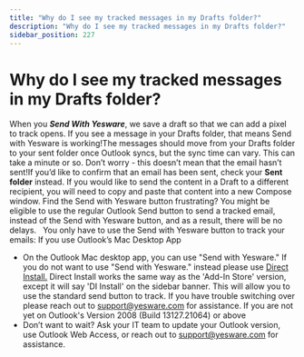 ```yaml
---
title: "Why do I see my tracked messages in my Drafts folder?"
description: "Why do I see my tracked messages in my Drafts folder?"
sidebar_position: 227
---
```


# Why do I see my tracked messages in my Drafts folder?

When you ***Send With Yesware***, we save a draft so that we can add a pixel to track opens. If you see a message in your Drafts folder, that means Send with Yesware is working!The messages should move from your Drafts folder to your sent folder once Outlook syncs, but the sync time can vary. This can take a minute or so. Don’t worry - this doesn’t mean that the email hasn’t sent!If you’d like to confirm that an email has been sent, check your **Sent folder** instead. If you would like to send the content in a Draft to a different recipient, you will need to copy and paste that content into a new Compose window.
Find the Send with Yesware button frustrating?
You might be eligible to use the regular Outlook Send button to send a tracked email, instead of the Send with Yesware button, and as a result, there will be no delays.  
You only have to use the Send with Yesware button to track your emails:
If you use Outlook’s Mac Desktop App
- On the Outlook Mac desktop app, you can use "Send with Yesware." If you do not want to use "Send with Yesware." instead please use [Direct Install.](/docs/general/track-sync-emails-without-the-send-with) Direct Install works the same way as the 'Add-In Store' version, except it will say 'DI Install' on the sidebar banner. This will allow you to use the standard send button to track. If you have trouble switching over please reach out to [support@yesware.com](mailto:support@yesware.com) for assistance.
If you are not yet on Outlook's Version 2008 (Build 13127.21064) or above
- Don’t want to wait? Ask your IT team to update your Outlook version, use Outlook Web Access, or reach out to [support@yesware.com](mailto:support@yesware.com) for assistance.